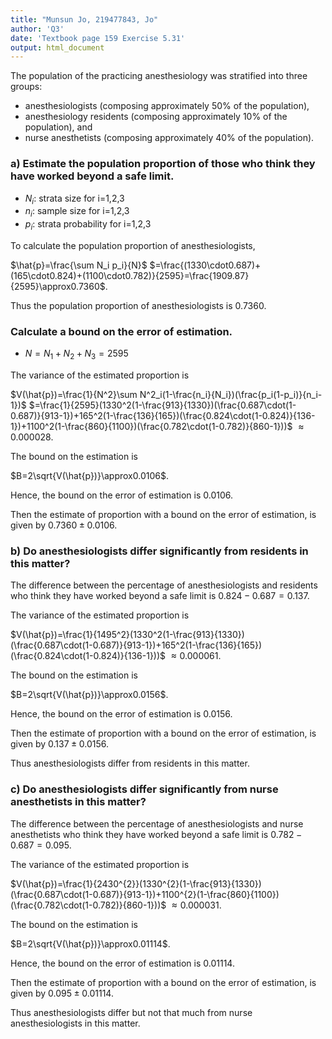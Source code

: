 ---
title: "Munsun Jo, 219477843, Jo"
author: 'Q3'
date: 'Textbook page 159 Exercise 5.31'
output: html_document
---

The population of the practicing anesthesiology was stratified into three groups: 

- anesthesiologists (composing approximately 50% of the population), 
- anesthesiology residents (composing approximately 10% of the population), and 
- nurse anesthetists (composing approximately 40% of the population).

### a) Estimate the population proportion of those who think they have worked beyond a safe limit. 

- $N_i$: strata size for i=1,2,3
- $n_i$: sample size for i=1,2,3
- $p_i$: strata probability for i=1,2,3

To calculate the population proportion of anesthesiologists,

$\hat{p}=\frac{\sum N_i p_i}{N}$
$=\frac{(1330\cdot0.687)+(165\cdot0.824)+(1100\cdot0.782)}{2595}=\frac{1909.87}{2595}\approx0.7360$.

Thus the population proportion of anesthesiologists is 0.7360.

### Calculate a bound on the error of estimation.

- $N=N_1+N_2+N_3=2595$

The variance of the estimated proportion is

$V(\hat{p})=\frac{1}{N^2}\sum N^2_i(1-\frac{n_i}{N_i})(\frac{p_i(1-p_i)}{n_i-1})$
$=\frac{1}{2595}(1330^2(1-\frac{913}{1330})(\frac{0.687\cdot(1-0.687)}{913-1})+165^2(1-\frac{136}{165})(\frac{0.824\cdot(1-0.824)}{136-1})+1100^2(1-\frac{860}{1100})(\frac{0.782\cdot(1-0.782)}{860-1}))$
$\approx0.000028$.

The bound on the estimation is

$B=2\sqrt{V(\hat{p})}\approx0.0106$.

Hence, the bound on the error of estimation is 0.0106.

Then the estimate of proportion with
a bound on the error of estimation, is given by $0.7360 \pm 0.0106$.

### b) Do anesthesiologists differ significantly from residents in this matter?

The difference between the percentage of anesthesiologists and residents who think they have worked beyond a safe limit is 
$0.824-0.687=0.137$.

The variance of the estimated proportion is

$V(\hat{p})=\frac{1}{1495^2}(1330^2(1-\frac{913}{1330})(\frac{0.687\cdot(1-0.687)}{913-1})+165^2(1-\frac{136}{165})(\frac{0.824\cdot(1-0.824)}{136-1}))$
$\approx0.000061$.

The bound on the estimation is

$B=2\sqrt{V(\hat{p})}\approx0.0156$.

Hence, the bound on the error of estimation is 0.0156.

Then the estimate of proportion with a bound on the error of estimation, is given by $0.137 \pm 0.0156$.

Thus anesthesiologists differ from residents in this matter.

### c) Do anesthesiologists differ significantly from nurse anesthetists in this matter?

The difference between the percentage of anesthesiologists and nurse anesthetists who think they have worked beyond a safe limit is 
$0.782-0.687=0.095$.

The variance of the estimated proportion is

$V(\hat{p})=\frac{1}{2430^{2}}(1330^{2}(1-\frac{913}{1330})(\frac{0.687\cdot(1-0.687)}{913-1})+1100^{2}(1-\frac{860}{1100})(\frac{0.782\cdot(1-0.782)}{860-1}))$
$\approx0.000031$.

The bound on the estimation is

$B=2\sqrt{V(\hat{p})}\approx0.01114$.

Hence, the bound on the error of estimation is 0.01114.

Then the estimate of proportion with a bound on the error of estimation, is given by $0.095 \pm 0.01114$.

Thus anesthesiologists differ but not that much from nurse anesthesiologists in this matter.



